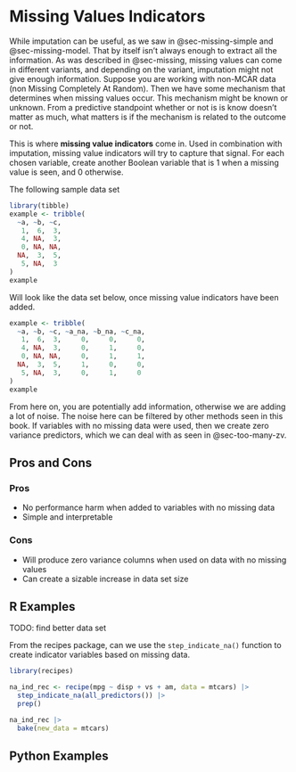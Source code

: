 # Missing Values Indicators {#sec-missing-indicator}

While imputation can be useful, as we saw in @sec-missing-simple and @sec-missing-model. That by itself isn't always enough to extract all the information. As was described in @sec-missing, missing values can come in different variants, and depending on the variant, imputation might not give enough information. Suppose you are working with non-MCAR data (non Missing Completely At Random). Then we have some mechanism that determines when missing values occur. This mechanism might be known or unknown. From a predictive standpoint whether or not is is know doesn't matter as much, what matters is if the mechanism is related to the outcome or not.

This is where **missing value indicators** come in. Used in combination with imputation, missing value indicators will try to capture that signal. For each chosen variable, create another Boolean variable that is 1 when a missing value is seen, and 0 otherwise.

The following sample data set

```r
library(tibble)
example <- tribble(
  ~a, ~b, ~c,
   1,  6,  3,
   4, NA,  3,
   0, NA, NA,
  NA,  3,  5,
   5, NA,  3
)
example
```

Will look like the data set below, once missing value indicators have been added.

```r
example <- tribble(
  ~a, ~b, ~c, ~a_na, ~b_na, ~c_na,
   1,  6,  3,     0,     0,     0,
   4, NA,  3,     0,     1,     0,
   0, NA, NA,     0,     1,     1,
  NA,  3,  5,     1,     0,     0,
   5, NA,  3,     0,     1,     0
)
example
```

From here on, you are potentially add information, otherwise we are adding a lot of noise. The noise here can be filtered by other methods seen in this book. If variables with no missing data were used, then we create zero variance predictors, which we can deal with as seen in @sec-too-many-zv.

## Pros and Cons

### Pros

- No performance harm when added to variables with no missing data
- Simple and interpretable

### Cons

- Will produce zero variance columns when used on data with no missing values
- Can create a sizable increase in data set size

## R Examples

TODO: find better data set

From the recipes package, can we use the `step_indicate_na()` function to create indicator variables based on missing data.

```r
library(recipes)

na_ind_rec <- recipe(mpg ~ disp + vs + am, data = mtcars) |>
  step_indicate_na(all_predictors()) |>
  prep()
```

```r
na_ind_rec |>
  bake(new_data = mtcars)
```

## Python Examples

